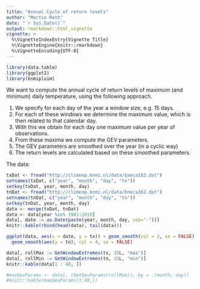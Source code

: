 ```yaml
---
title: "Annual Cycle of return levels"
author: "Martin Roth"
date: "`r Sys.Date()`"
output: rmarkdown::html_vignette
vignette: >
  %\VignetteIndexEntry{Vignette Title}
  %\VignetteEngine{knitr::rmarkdown}
  %\VignetteEncoding{UTF-8}
---
```


```r
library(data.table)
library(ggplot2)
library(knmipluim)
```

We want to compute the annual cycle of return levels of maximum (and minimum) daily temperature, using the following approach.

1. We specify for each day of the year a window size, e.g. 15 days.
2. For each of these windows we determine the maximum value, which is then related to that calendar day.
3. With this we obtain for each day one maximum value per year of observations.
4. From these maxima we compute the GEV parameters.
5. The GEV parameters are smoothed over the year (in a cyclic way)
6. The return levels are calculated based on these smoothed parameters.

The data:
```r
txDat <- fread("http://climexp.knmi.nl/data/bxeca162.dat")
setnames(txDat, c("year", "month", "day", "tx"))
setkey(txDat, year, month, day)
tnDat <- fread("http://climexp.knmi.nl/data/bneca162.dat")
setnames(tnDat, c("year", "month", "day", "tn"))
setkey(tnDat, year, month, day)
data <- merge(txDat, tnDat)
data <- data[year %in% 1981:2010]
data[, date := as.Date(paste(year, month, day, sep="-"))]
knitr::kable(rbind(head(data), tail(data)))
```

```r
ggplot(data, aes(x = date, y = tx)) + geom_smooth(col = 2, se = FALSE) +
  geom_smooth(aes(y = tn), col = 4, se = FALSE)
```

```r
data[, rollMax := GetWindowExtremes(tx, 15L, "max")]
data[, rollMin := GetWindowExtremes(tn, 15L, "min")]
knitr::kable(data[1 : 40, ])
```

```r
#maxGevParams <- data[, (GetGevParams(rollMax)), by = .(month, day)]
#knitr::kable(maxGevParams[1:40,])
```
